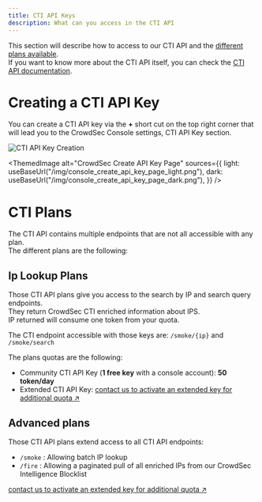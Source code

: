 ```yaml
---
title: CTI API Keys
description: What can you access in the CTI API
---
```



This section will describe how to access to our CTI API and the [different plans available](#ip-lookup-plans).   
If you want to know more about the CTI API itself, you can check the [CTI API documentation](/u/cti_api/getting_started).

# Creating a CTI API Key

You can create a CTI API key via the **+**  short cut on the top right corner that will lead you to the CrowdSec Console settings, CTI API Key section.

![CTI API Key Creation](/img/console/cti/cti_api_create_key.png)

<ThemedImage
    alt="CrowdSec Create API Key Page"
    sources={{
        light: useBaseUrl("/img/console_create_api_key_page_light.png"),
        dark: useBaseUrl("/img/console_create_api_key_page_dark.png"),
    }}
/>

# CTI Plans

The CTI API contains multiple endpoints that are not all accessible with any plan.   
The different plans are the following:

## Ip Lookup Plans
Those CTI API plans give you access to the search by IP and search query endpoints.   
They return CrowdSec CTI enriched information about IPS.   
IP returned will consume one token from your quota.

The CTI endpoint accessible with those keys are:
`/smoke/{ip}` and `/smoke/search`

The plans quotas are the following:
* Community CTI API Key (**1 free key** with a console account): **50 token/day**
* Extended CTI API Key: [contact us to activate an extended key for additional quota ↗️](https://www.crowdsec.net/contact-threat-intelligence-subscription)

## Advanced plans
Those CTI API plans extend access to all CTI API endpoints:
* `/smoke` : Allowing batch IP lookup
* `/fire`  : Allowing a paginated pull of all enriched IPs from our CrowdSec Intelligence Blocklist

[contact us to activate an extended key for additional quota ↗️](https://www.crowdsec.net/contact-threat-intelligence-subscription)